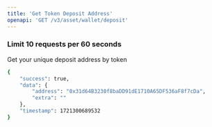 ```yaml
---
title: 'Get Token Deposit Address'
openapi: 'GET /v3/asset/wallet/deposit'
---
```

### **Limit 10 requests per 60 seconds**
Get your unique deposit address by token

<ResponseExample>

```bash
{
    "success": true,
    "data": {
        "address": "0x31d64B3230f8baDD91dE1710A65DF536aF8f7cDa",
        "extra": ""
    },
    "timestamp": 1721300689532
}
```

</ResponseExample>

